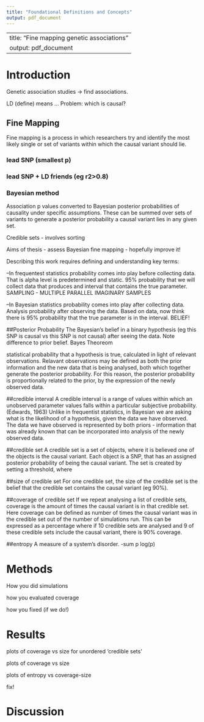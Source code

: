 ```yaml
---
title: "Foundational Definitions and Concepts"
output: pdf_document
---
```

---
title: "Fine mapping genetic associations"
output: pdf_document
---

# Introduction

Genetic association studies -> find associations.

LD (define) means ...  Problem: which is causal?

## Fine Mapping 
Fine mapping is a process in which researchers try and identify the most likely single or set of variants within which the causal variant should lie.

### lead SNP (smallest p)

### lead SNP + LD friends (eg r2>0.8)

### Bayesian method

Association p values converted to Bayesian posterior probabilities of causality under specific assumptions.  These can be summed over sets of variants to generate a posterior probability a causal variant lies in any given set.

Credible sets - involves sorting

Aims of thesis
- assess Bayesian fine mapping
- hopefully improve it!

Describing this work requires defining and understanding key terms:

--In frequentest statistics probability comes into play before collecting data. That is alpha level is predetermined and static. 
95% probability that we will collect data that produces and interval that contains the true parameter. SAMPLING - MULTIPLE PARALLEL IMAGINARY SAMPLES

--In Bayesian statistics probability comes into play after collecting data. Analysis probability after observing the data. Based on data, now think there is 95% probability that the true parameter is in the interval. BELIEF!

##Posterior Probability 
The Bayesian's belief in a binary hypothesis (eg this SNP is causal vs this SNP is not causal) after seeing the data.  Note difference to prior belief.  Bayes Theoreom

\begin{equation}
\label{eq-Bayes Theorem}
P(X=x|D)
= \frac{P(X=x) P(D|X=x)}{P(D)}
\end{equation}

\begin{equation}
\label{eq-Bayes Theorem}
{P(X=x|D)}
 = \frac{P(D|X=x) P(X=x)}{\sum(P(D|X=y)(P(X=y))}
\end{equation}

\begin{equation}
\label{eq-Bayes Theorem}
{P(X=x|D)}
 \propto {P(D|X=x) P(X=x)}
\end{equation}

statistical probability that a hypothesis is true, calculated in light of relevant observations. Relavant observations may be defined as both the prior information and the new data that is being analysed, both which together generate the posterior probability. For this reason, the posterior probability is proportionally related to the prior, by the expression of the newly observed data. 

##credible interval
A credible interval is a range of values within which an unobserved parameter values falls within a particular subjective probability.  (Edwards, 1963) Unlike in frequentist statistics, in Bayesian we are asking what is the likelihood of a hypothesis, given the data we have observed. The data we have observed is represented by both priors - information that was already known that can be incorporated into analysis of the newly observed data. 

##credible set
A credible set is a set of objects, where it is believed one of the objects is the causal variant. Each object is a SNP, that has an assigned posterior probability of being the causal variant. The set is created by setting a threshold, where 

##size of credible set
For one credible set, the size of the credible set is the belief that the credible set contains the causal variant (eg 90%). 

##coverage of credible set
If we repeat analysing a list of credible sets, coverage is the amount of times the causal variant is in that credible set. Here coverage can be defined as number of times the causal variant was in the credible set out of the number of simulations run. This can be expressed as a percentage where if 10 credible sets are analysed and 9 of these credible sets include the causal variant, there is 90% coverage. 


##entropy
A measure of a system's disorder. 
-sum p log(p)

# Methods

How you did simulations

how you evaluated coverage

how you fixed (if we do!)

# Results

plots of coverage vs size for unordered 'credible sets'

plots of coverage vs size

plots of entropy vs coverage-size

fix!

# Discussion